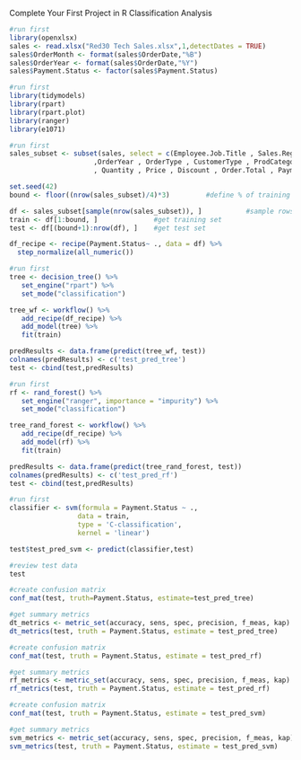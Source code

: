 Complete Your First Project in R
Classification Analysis

```{r}
#run first
library(openxlsx)
sales <- read.xlsx("Red30 Tech Sales.xlsx",1,detectDates = TRUE)
sales$OrderMonth <- format(sales$OrderDate,"%B")
sales$OrderYear <- format(sales$OrderDate,"%Y")
sales$Payment.Status <- factor(sales$Payment.Status)
```

```{r}
#run first
library(tidymodels)
library(rpart)
library(rpart.plot)
library(ranger)
library(e1071)
```

```{r}
#run first
sales_subset <- subset(sales, select = c(Employee.Job.Title , Sales.Region , OrderMonth
                     ,OrderYear , OrderType , CustomerType , ProdCategory
                     , Quantity , Price , Discount , Order.Total , Payment.Plan, Payment.Status))

set.seed(42)
bound <- floor((nrow(sales_subset)/4)*3)         #define % of training and test set

df <- sales_subset[sample(nrow(sales_subset)), ]           #sample rows 
train <- df[1:bound, ]              #get training set
test <- df[(bound+1):nrow(df), ]    #get test set

df_recipe <- recipe(Payment.Status~ ., data = df) %>%
  step_normalize(all_numeric())
```


```{r}
#run first
tree <- decision_tree() %>%
   set_engine("rpart") %>%
   set_mode("classification")

tree_wf <- workflow() %>%
   add_recipe(df_recipe) %>%
   add_model(tree) %>%
   fit(train)

predResults <- data.frame(predict(tree_wf, test))
colnames(predResults) <- c('test_pred_tree')
test <- cbind(test,predResults) 
```

```{r}
#run first
rf <- rand_forest() %>%
   set_engine("ranger", importance = "impurity") %>%
   set_mode("classification")

tree_rand_forest <- workflow() %>%
   add_recipe(df_recipe) %>%
   add_model(rf) %>%
   fit(train)

predResults <- data.frame(predict(tree_rand_forest, test))
colnames(predResults) <- c('test_pred_rf')
test <- cbind(test,predResults)
```

```{r}
#run first
classifier <- svm(formula = Payment.Status ~ ., 
                 data = train, 
                 type = 'C-classification', 
                 kernel = 'linear') 

test$test_pred_svm <- predict(classifier,test)
```


```{r}
#review test data
test
```


```{r}
#create confusion matrix
conf_mat(test, truth=Payment.Status, estimate=test_pred_tree)
```

```{r}
#get summary metrics
dt_metrics <- metric_set(accuracy, sens, spec, precision, f_meas, kap)
dt_metrics(test, truth = Payment.Status, estimate = test_pred_tree)
```

```{r}
#create confusion matrix
conf_mat(test, truth = Payment.Status, estimate = test_pred_rf)
```

```{r}
#get summary metrics
rf_metrics <- metric_set(accuracy, sens, spec, precision, f_meas, kap)
rf_metrics(test, truth = Payment.Status, estimate = test_pred_rf)
```

```{r}
#create confusion matrix
conf_mat(test, truth = Payment.Status, estimate = test_pred_svm)
```

```{r}
#get summary metrics
svm_metrics <- metric_set(accuracy, sens, spec, precision, f_meas, kap)
svm_metrics(test, truth = Payment.Status, estimate = test_pred_svm)
```